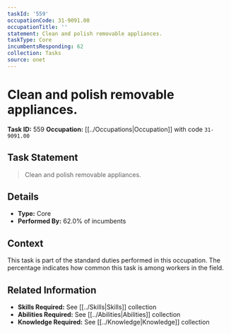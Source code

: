 ```yaml
---
taskId: '559'
occupationCode: 31-9091.00
occupationTitle: ''
statement: Clean and polish removable appliances.
taskType: Core
incumbentsResponding: 62
collection: Tasks
source: onet
---
```

# Clean and polish removable appliances.

**Task ID:** 559
**Occupation:** [[../Occupations|Occupation]] with code `31-9091.00`

## Task Statement

> Clean and polish removable appliances.

## Details

- **Type:** Core
- **Performed By:** 62.0% of incumbents

## Context

This task is part of the standard duties performed in this occupation. The percentage indicates how common this task is among workers in the field.

## Related Information

- **Skills Required:** See [[../Skills|Skills]] collection
- **Abilities Required:** See [[../Abilities|Abilities]] collection
- **Knowledge Required:** See [[../Knowledge|Knowledge]] collection
